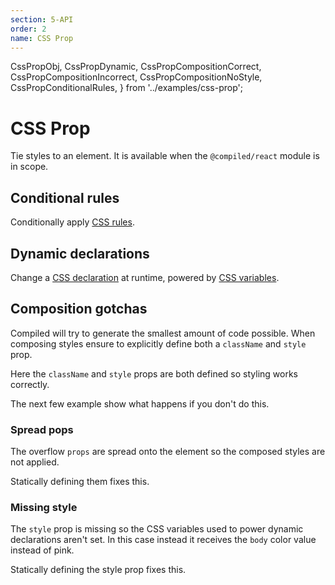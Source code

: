 ```yaml
---
section: 5-API
order: 2
name: CSS Prop
---
```


  CssPropObj,
  CssPropDynamic,
  CssPropCompositionCorrect,
  CssPropCompositionIncorrect,
  CssPropCompositionNoStyle,
  CssPropConditionalRules,
} from '../examples/css-prop';

# CSS Prop

Tie styles to an element.
It is available when the `@compiled/react` module is in scope.

<CssPropObj />

## Conditional rules

Conditionally apply [CSS rules](https://developer.mozilla.org/en-US/docs/Learn/CSS/First_steps/How_CSS_is_structured#Selectors).

<CssPropConditionalRules />

## Dynamic declarations

Change a [CSS declaration](https://developer.mozilla.org/en-US/docs/Learn/CSS/First_steps/How_CSS_is_structured#Properties_and_values) at runtime,
powered by [CSS variables](https://developer.mozilla.org/en-US/docs/Web/CSS/Using_CSS_custom_properties).

<CssPropDynamic />

## Composition gotchas

Compiled will try to generate the smallest amount of code possible.
When composing styles ensure to explicitly define both a `className` and `style` prop.

Here the `className` and `style` props are both defined so styling works correctly.

<CssPropCompositionCorrect />

The next few example show what happens if you don't do this.

### Spread pops

The overflow `props` are spread onto the element so the composed styles are not applied.

Statically defining them fixes this.

<CssPropCompositionIncorrect />

### Missing style

The `style` prop is missing so the CSS variables used to power dynamic declarations aren't set.
In this case instead it receives the `body` color value instead of pink.

Statically defining the style prop fixes this.

<CssPropCompositionNoStyle />
